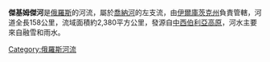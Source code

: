 {{unreferenced|time=2013-04-24T07:28:46+00:00}}
'''傑基姆傑河'''是[[俄羅斯|俄羅斯]]的河流，屬於[[喬納河|喬納河]]的左支流，由[[伊爾庫茨克州|伊爾庫茨克州]]負責管轄，河道全長158公里，流域面積約2,380平方公里，發源自[[中西伯利亞高原|中西伯利亞高原]]，河水主要來自融雪和雨水。

{{Russia-geo-stub}}

[[Category:俄羅斯河流|Category:俄羅斯河流]]
